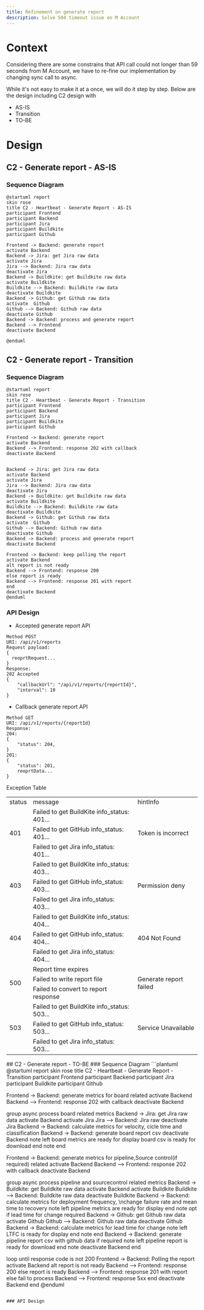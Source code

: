 ```yaml
---
title: Refinement on generate report
description: Solve 504 timeout issue on M Account
---
```


# Context
Considering there are some constrains that API call could not longer than 59 seconds from M Account, we have to re-fine our implementation by changing sync call to async. 

While it's not easy to make it at a once, we will do it step by step. Below are the design including C2 design with 
- AS-IS
- Transition
- TO-BE 


# Design
## C2 - Generate report - AS-IS

### Sequence Diagram
```plantuml
@startuml report
skin rose
title C2 - Heartbeat - Generate Report - AS-IS
participant Frontend
participant Backend
participant Jira
participant Buildkite
participant Github

Frontend -> Backend: generate report
activate Backend
Backend -> Jira: get Jira raw data
activate Jira
Jira --> Backend: Jira raw data
deactivate Jira
Backend -> Buildkite: get Buildkite raw data
activate Buildkite
Buildkite --> Backend: Buildkite raw data
deactivate Buildkite
Backend -> Github: get Github raw data
activate  Github
Github --> Backend: Github raw data
deactivate Github
Backend -> Backend: process and generate report
Backend --> Frontend
deactivate Backend

@enduml
```
## C2 - Generate report - Transition
### Sequence Diagram
```plantuml
@startuml report
skin rose
title C2 - Heartbeat - Generate Report - Transition
participant Frontend
participant Backend
participant Jira
participant Buildkite
participant Github

Frontend -> Backend: generate report
activate Backend
Backend --> Frontend: response 202 with callback
deactivate Backend


Backend -> Jira: get Jira raw data
activate Backend
activate Jira
Jira --> Backend: Jira raw data
deactivate Jira
Backend -> Buildkite: get Buildkite raw data
activate Buildkite
Buildkite --> Backend: Buildkite raw data
deactivate Buildkite
Backend -> Github: get Github raw data
activate  Github
Github --> Backend: Github raw data
deactivate Github
Backend -> Backend: process and generate report
deactivate Backend

Frontend -> Backend: keep polling the report
activate Backend
alt report is not ready
Backend --> Frontend: response 200
else report is ready
Backend --> Frontend: response 201 with report
end
deactivate Backend
@enduml
```
### API Design
+ Accepted generate report API
```
Method POST
URI: /api/v1/reports
Request payload:
{
  reoprtRequest...
}
Response:
202 Accepted
{
    "callbackUrl": "/api/v1/reports/{reportId}",
    "interval": 10
}
```
+ Callback generate report API
```
Method GET
URI: /api/v1/reports/{reportId}
Response:
204:
{
    "status": 204,   
}
201:
{
    "status": 201,
    reoprtData...   
}
```
Exception Table
<table>
  <tr>
    <td>status</td>
    <td>message</td>
    <td>hintInfo</td>
  </tr>
  <tr>
    <td rowspan="3">401</td>
    <td>Failed to get BuildKite info_status: 401...</td>
    <td rowspan="3">Token is incorrect</td>
  </tr>
  <tr>
    <td>Failed to get GitHub info_status: 401...</td>
  </tr>
  <tr>
    <td>Failed to get Jira info_status: 401...</td>
  </tr>
  <tr>
    <td rowspan="3">403</td>
    <td>Failed to get BuildKite info_status: 403...</td>
    <td rowspan="3">Permission deny</td>
  </tr>
  <tr>
    <td>Failed to get GitHub info_status: 403...</td>
  </tr>
  <tr>
    <td>Failed to get Jira info_status: 403...</td>
  </tr>
  <tr>
    <td rowspan="3">404</td>
    <td>Failed to get BuildKite info_status: 404...</td>
    <td rowspan="3">404 Not Found</td>
  </tr>
  <tr>
    <td>Failed to get GitHub info_status: 404...</td>
  </tr>
  <tr>
    <td>Failed to get Jira info_status: 404...</td>
  </tr>
  <tr>
    <td rowspan="3">500</td>
    <td>Report time expires</td>
    <td rowspan="3">Generate report failed</td>
  </tr>
  <tr>
    <td>Failed to write report file</td>
  </tr>
  <tr>
    <td>Failed to convert to report response</td>
  </tr>
  <tr>
    <td rowspan="3">503</td>
    <td>Failed to get BuildKite info_status: 503...</td>
    <td rowspan="3">Service Unavailable</td>
  </tr>
  <tr>
    <td>Failed to get GitHub info_status: 503...</td>
  </tr>
  <tr>
    <td>Failed to get Jira info_status: 503...</td>
  </tr>
</table>
## C2 - Generate report - TO-BE
### Sequence Diagram
```plantuml
@startuml report
skin rose
title C2 - Heartbeat - Generate Report - Transition
participant Frontend
participant Backend
participant Jira
participant Buildkite
participant Github

Frontend -> Backend: generate metrics for board related
activate Backend
Backend --> Frontend: response 202 with callback
deactivate Backend

group async process board related metrics
    Backend -> Jira: get Jira raw data
    activate Backend
    activate Jira
    Jira --> Backend: Jira raw 
    deactivate Jira
    Backend -> Backend: calculate metrics for velocity, cicle time and classification
    Backend -> Backend: generate board report csv
    deactivate Backend
    note left
        board metrics are ready for display
        board csv is ready for download
    end note
end

Frontend -> Backend: generate metrics for pipeline,Source control(if required) related
activate Backend
Backend --> Frontend: response 202 with callback
deactivate Backend

group async process pipeline and sourcecontrol related metrics
    Backend -> Buildkite: get Buildkite raw data
    activate Backend
    activate Buildkite
    Buildkite --> Backend: Buildkite raw data
    deactivate Buildkite
    Backend -> Backend: calculate metrics for deployment frequency, \nchange failure rate and mean time to recovery
    note left
        pipeline metrics are ready for display
    end note
    opt if lead time for change required
        Backend -> Github: get Github raw data
        activate  Github
        Github --> Backend: Github raw data
        deactivate Github
        Backend -> Backend: calculate metrics for lead time for change
        note left
            LTFC is ready for display
        end note
    end
    Backend -> Backend: generate pipeline report csv with github data if required
    note left
        pipeline report is ready for download
    end note
    deactivate Backend
end


loop until response code is not 200
    Frontend -> Backend: Polling the report
    activate Backend
    alt report is not ready
        Backend --> Frontend: response 200
    else report is ready
        Backend --> Frontend: response 201 with report
    else fail to process 
        Backend --> Frontend: response 5xx
    end
    deactivate Backend
end 
@enduml
```

### API Design
